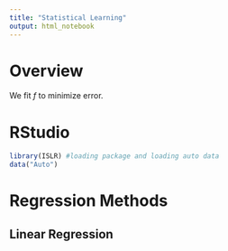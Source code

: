 ```yaml
---
title: "Statistical Learning"
output: html_notebook
---
```

# Overview

We fit $f$ to minimize error.

# RStudio

```r
library(ISLR) #loading package and loading auto data
data("Auto")
```

# Regression Methods

## Linear Regression